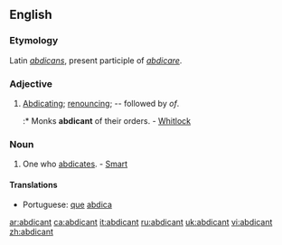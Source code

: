 ==English==

===Etymology===
Latin ''[[abdicans]]'', present participle of ''[[abdicare]]''.

===Adjective===
{{en-adj}}

# [[abdicating|Abdicating]]; [[renouncing]]; -- followed by ''of''.
#:* Monks '''abdicant''' of their orders. - [[Whitlock]]

===Noun===
{{en-noun}}

# One who [[abdicates]]. - [[smart|Smart]]

====Translations====
{{trans-top|one who abdicates}}
* Portuguese: [[que]] [[abdica]]
{{trans-mid}}
{{trans-bottom}}

[[ar:abdicant]]
[[ca:abdicant]]
[[it:abdicant]]
[[ru:abdicant]]
[[uk:abdicant]]
[[vi:abdicant]]
[[zh:abdicant]]